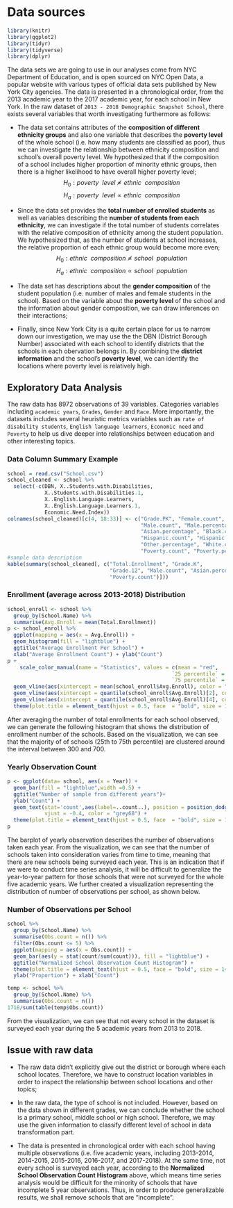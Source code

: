 # Data sources

```r
library(knitr)
library(ggplot2)
library(tidyr)
library(tidyverse)
library(dplyr)
```

The data sets we are going to use in our analyses come from NYC Department of Education, and is open sourced on NYC Open Data, a popular website with various types of official data sets published by New York City agencies. The data is presented in a chronological order, from the 2013 academic year to the 2017 academic year, for each school in New York. In the raw dataset of `2013 - 2018 Demographic Snapshot School `, there exists several variables that worth investigating furthermore as follows:
  
  * The data set contains attributes of the **composition of different ethnicity groups** and also one variable that describes the **poverty level** of the whole school (i.e. how many students are classified as poor), thus we can investigate the relationship between ethnicity composition and school’s overall poverty level. We hypothesized that if the composition of a school includes higher proportion of minority ethnic groups, then there is a higher likelihood to have overall higher poverty level;
$$H_0: poverty\ \ level \not\propto ethnic\ \ composition$$
  $$H_a: poverty\ \ level \propto ethnic\ \ composition$$
  
  * Since the data set provides the **total number of enrolled students** as well as variables describing the **number of students from each ethnicity**, we can investigate if the total number of students correlates with the relative composition of ethnicity among the student population. We hypothesized that, as the number of students at school increases, the relative proportion of each ethnic group would become more even;
$$H_0: ethnic\ \ composition  \not\propto school\ \ population$$
  $$H_a: ethnic\ \ composition  \propto school\ \ population$$
  
  * The data set has descriptions about the **gender composition** of the student population (i.e. number of males and female students in the school). Based on the variable about the **poverty level** of the school and the information about gender composition, we can draw inferences on their interactions;

* Finally, since New York City is a quite certain place for us to narrow down our investigation, we may use the the DBN (District Borough Number) associated with each school to identify districts that the schools in each obervation belongs in. By combining the **district information** and the school’s **poverty level**, we can identify the locations where poverty level is relatively high. 


## Exploratory Data Analysis
The raw data has 8972 observations of 39 variables. Categories variables including `academic years`, `Grades`, `Gender` and `Race`. More importantly, the datasets includes several heuristic metrics variables such as `rate of disability students`, `English language learners`, `Economic need` and `Poverty` to help us dive deeper into relationships between education and other interesting topics.

### Data Column Summary Example
```r
school = read.csv("School.csv")
school_cleaned <- school %>%
  select(-c(DBN, X..Students.with.Disabilities, 
            X..Students.with.Disabilities.1, 
            X..English.Language.Learners,
            X..English.Language.Learners.1,
            Economic.Need.Index))
colnames(school_cleaned)[c(4, 18:33)] <- c("Grade.PK", "Female.count", "Female.percentage",
                                           "Male.count", "Male.percentage", "Asian.count",
                                           "Asian.percentage", "Black.count", "Black.percentage",
                                           "Hispanic.count", "Hispanic.percentage", "Other.count",
                                           "Other.percentage", "White.count", "White.percentage",
                                           "Poverty.count", "Poverty.percentage")
#sample data description
kable(summary(school_cleaned[, c("Total.Enrollment", "Grade.K", 
                                 "Grade.12", "Male.count", "Asian.percentage",
                                 "Poverty.count")]))
```

### Enrollment (average across 2013-2018) Distribution
```r
school_enroll <- school %>%
  group_by(School.Name) %>%
  summarise(Avg.Enroll = mean(Total.Enrollment))
p <- school_enroll %>%
  ggplot(mapping = aes(x = Avg.Enroll)) +
  geom_histogram(fill = "lightblue") +
  ggtitle("Average Enrollment Per School") +
  xlab("Average Enrollment Count") + ylab("Count")
p + 
    scale_color_manual(name = "Statistics", values = c(mean = "red", 
                                                     `25 percentile` = "orange",
                                                     `75 percentile` = "green")) +
  geom_vline(aes(xintercept = mean(school_enroll$Avg.Enroll), color = "mean")) +
  geom_vline(aes(xintercept = quantile(school_enroll$Avg.Enroll)[2], color = "25 percentile")) +
  geom_vline(aes(xintercept = quantile(school_enroll$Avg.Enroll)[4], color = "75 percentile")) +
  theme(plot.title = element_text(hjust = 0.5, face  = "bold", size = 14))
```
After averaging the number of total enrollments for each school observed, we can generate the following histogram that shows the distribution of enrollment number of the schools. Based on the visualization, we can see that the majority of of schools (25th to 75th percentile) are clustered around the interval between 300 and 700.

### Yearly Observation Count
```r
p <- ggplot(data= school, aes(x = Year)) +
  geom_bar(fill = "lightblue",width =0.5) +
  ggtitle("Number of sample from different years")+
  ylab("Count") +
  geom_text(stat='count',aes(label=..count..), position = position_dodge(width = 0.9), 
            vjust = -0.4, color = "grey68") +
  theme(plot.title = element_text(hjust = 0.5, face  = "bold", size = 14))
p
```
The barplot of yearly observation describes the number of observations taken each year. From the visualization, we can see that the number of schools taken into consideration varies from time to time, meaning that there are new schools being surveyed each year. This is an indication that if we were to conduct time series analysis, it will be difficult to generalize the year-to-year pattern for those schools that were not surveyed for the whole five academic years. We further created a visualization representing the distribution of number of observations per school, as shown below.

### Number of Observations per School
```r
school %>%
  group_by(School.Name) %>%
  summarise(Obs.count = n()) %>%
  filter(Obs.count <= 5) %>%
  ggplot(mapping = aes(x = Obs.count)) +
  geom_bar(aes(y = stat(count/sum(count))), fill = "lightblue") +
  ggtitle("Normalized School Observation Count Histogram") +
  theme(plot.title = element_text(hjust = 0.5, face = "bold", size = 14)) +
  ylab("Proportion") + xlab("Count")

temp <- school %>%
  group_by(School.Name) %>%
  summarise(Obs.count = n())
1718/sum(table(temp$Obs.count))
```

From the visualization, we can see that not every school in the dataset is surveyed each year during the 5 academic years from 2013 to 2018.

## Issue with raw data

* The raw data didn't explicitly give out the district or borough where each school locates. Therefore, we have to construct location variables in order to inspect the relationship between school locations and other topics;

* In the raw data, the type of school is not included. However, based on the data shown in different grades, we can conclude whether the school is a primary school, middle school or high school. Therefore, we may use the given information to classify different level of school in data transformation part.

* The data is presented in chronological order with each school having multiple observations (i.e. five academic years, including 2013-2014, 2014-2015, 2015-2016, 2016-2017, and 2017-2018). At the same time, not every school is surveyed each year, according to the **Normalized School Observation Count Histogram** above, which means time series analysis would be difficult for the minority of schools that have incomplete 5 year observations. Thus, in order to produce generalizable results, we shall remove schools that are "incomplete".